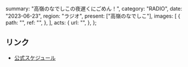   summary: "高嶺のなでしこの夜遅くにごめん！",
  category: "RADIO",
  date: "2023-06-23",
  region: "ラジオ",
  present: ["高嶺のなでしこ"],
  images: [
    {
      path: "",
      ref: "",
    },
  ],
  acts: {
    url: "",
  },
};

## リンク

- [公式スケジュール](https://takanenonadeshiko.jp/?p=1009)
